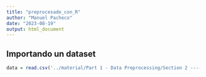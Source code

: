 ```yaml
---
title: "preprocesado_con_R"
author: "Manuel Pacheco"
date: "2023-08-19"
output: html_document
---
```


## Importando un dataset

```r
data = read.csv('../material/Part 1 - Data Preprocessing/Section 2 -------------------- Part 1 - Data Preprocessing --------------------/R/Data.csv')
```

